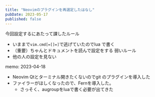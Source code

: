 ```yaml
---
title: "Neovimのプラグインを再選定したはなし"
pubDate: 2023-05-17
published: false
---
```


今回設定するにあたって課したルール

- いままで`vim.cmd[=[]=]`で逃げていたのでlua で書く
- （重要）ちゃんとドキュメントを読んで設定をする
  弱いルール
- 他の人の設定を見ない

memo:
2023-04-18

- Neovim Qtとターミナル開きたくないのでgit のプラグインを導入した
- ファイラーがほしくなったので、Fernを導入した。
  - さっそく、augroupをluaで書く必要が出てきた

